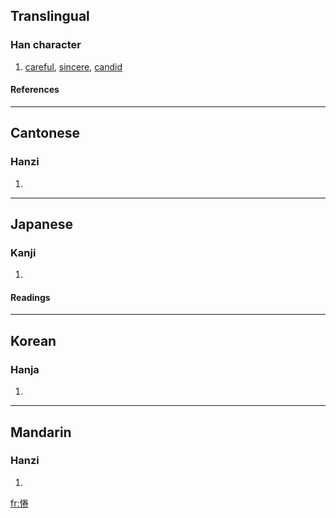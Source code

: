 ==Translingual==
===Han character===
{{Han char|rn=61|rad=心|as=08|sn=11|four=9901<sub>2</sub>|canj=心火手山 (PFQU)}}
# [[careful]], [[sincere]], [[candid]]
====References====
{{Han ref|kx=0390.400|dkj=10795|dj=0725.080|hdz=42318.130|uh=60D3|ud=24787|bh=D557|bd=54615}}
----
==Cantonese==
===Hanzi===
{{yue-hanzi|jyut=|y=kyun4}}
# {{defn|Cantonese}}
----
==Japanese==
===Kanji===
{{ja-kanji|grade=|rs=心08}}
# {{defn|Japanese}} 
====Readings====
{{ja-readings|on=[[けん]] (ken)|kun=[[つつしむ]] (tsutsushimu), [[はげしい]] (hageshii)}}
----
==Korean==
===Hanja===
{{ko-hanja|hangeul=[[권]]|eumhun=|rv=gwon|mr=kwŏn|y=kwen}}
# {{defn|Korean}}
----
==Mandarin==
===Hanzi===
{{cmn-hanzi|pin=[[quán]] (quan2)|wg=ch'üan<sup>2</sup>}}
# {{defn|Mandarin}}

[[fr:惓]]